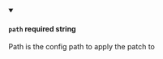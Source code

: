 
<details className="config-field" data-expandable="false" open>
<summary>

#### `path` <span class="config-field-required" data-required="false">required</span> <span class="config-field-type">string</span> <span class="config-field-default"></span> <span class="config-field-enum"></span>

Path is the config path to apply the patch to

</summary>



</details>
